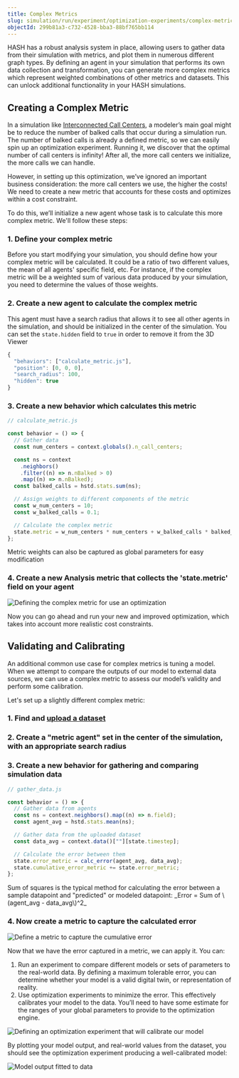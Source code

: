 ```yaml
---
title: Complex Metrics
slug: simulation/run/experiment/optimization-experiments/complex-metrics
objectId: 299b81a3-c732-4528-bba3-88bf765bb114
---
```


HASH has a robust analysis system in place, allowing users to gather data from their simulation with metrics, and plot them in numerous different graph types. By defining an agent in your simulation that performs its own data collection and transformation, you can generate more complex metrics which represent weighted combinations of other metrics and datasets. This can unlock additional functionality in your HASH simulations.

## Creating a Complex Metric

In a simulation like [Interconnected Call Centers](https://simulation.hash.ai/@hash/interconnected-call-center/3.1.0), a modeler’s main goal might be to reduce the number of balked calls that occur during a simulation run. The number of balked calls is already a defined metric, so we can easily spin up an optimization experiment. Running it, we discover that the optimal number of call centers is infinity! After all, the more call centers we initialize, the more calls we can handle.

However, in setting up this optimization, we’ve ignored an important business consideration: the more call centers we use, the higher the costs! We need to create a new metric that accounts for these costs and optimizes within a cost constraint.

To do this, we’ll initialize a new agent whose task is to calculate this more complex metric. We'll follow these steps:

### 1. Define your complex metric

Before you start modifying your simulation, you should define how your complex metric will be calculated. It could be a ratio of two different values, the mean of all agents' specific field, etc. For instance, if the complex metric will be a weighted sum of various data produced by your simulation, you need to determine the values of those weights.

### 2. Create a new agent to calculate the complex metric

This agent must have a search radius that allows it to see all other agents in the simulation, and should be initialized in the center of the simulation. You can set the `state.hidden` field to `true` in order to remove it from the 3D Viewer

```javascript
{
  "behaviors": ["calculate_metric.js"],
  "position": [0, 0, 0],
  "search_radius": 100,
  "hidden": true
}
```

### 3. Create a new behavior which calculates this metric

```javascript
// calculate_metric.js

const behavior = () => {
  // Gather data
  const num_centers = context.globals().n_call_centers;

  const ns = context
    .neighbors()
    .filter((n) => n.nBalked > 0)
    .map((n) => n.nBalked);
  const balked_calls = hstd.stats.sum(ns);

  // Assign weights to different components of the metric
  const w_num_centers = 10;
  const w_balked_calls = 0.1;

  // Calculate the complex metric
  state.metric = w_num_centers * num_centers + w_balked_calls * balked_calls;
};
```

<Hint style="info">
  Metric weights can also be captured as global parameters for easy modification
</Hint>

### 4. Create a new Analysis metric that collects the 'state.metric' field on your agent

![Defining the complex metric for use an optimization](https://cdn-us1.hash.ai/site/docs/image%20%2872%29.png)

Now you can go ahead and run your new and improved optimization, which takes into account more realistic cost constraints.

## Validating and Calibrating

An additional common use case for complex metrics is tuning a model. When we attempt to compare the outputs of our model to external data sources, we can use a complex metric to assess our model’s validity and perform some calibration.

Let's set up a slightly different complex metric:

### 1. Find and [upload a dataset](/docs/simulations/create/datasets/)

### 2. Create a "metric agent" set in the center of the simulation, with an appropriate search radius

### 3. Create a new behavior for gathering and comparing simulation data

```javascript
// gather_data.js

const behavior = () => {
  // Gather data from agents
  const ns = context.neighbors().map((n) => n.field);
  const agent_avg = hstd.stats.mean(ns);

  // Gather data from the uploaded dataset
  const data_avg = context.data()[""][state.timestep];

  // Calculate the error between them
  state.error_metric = calc_error(agent_avg, data_avg);
  state.cumulative_error_metric += state.error_metric;
};
```

<Hint style="info">
  Sum of squares is the typical method for calculating the error between a
  sample datapoint and "predicted" or modeled datapoint: _Error = Sum of
  \(agent_avg - data_avg\)^2_
</Hint>

### 4. Now create a metric to capture the calculated error

![Define a metric to capture the cumulative error](https://cdn-us1.hash.ai/site/docs/image%20%2873%29.png)

Now that we have the error captured in a metric, we can apply it. You can:

1. Run an experiment to compare different models or sets of parameters to the real-world data. By defining a maximum tolerable error, you can determine whether your model is a valid digital twin, or representation of reality.
1. Use optimization experiments to minimize the error. This effectively calibrates your model to the data. You’ll need to have some estimate for the ranges of your global parameters to provide to the optimization engine.

![Defining an optimization experiment that will calibrate our model](https://cdn-us1.hash.ai/site/docs/image%20%2871%29.png)

By plotting your model output, and real-world values from the dataset, you should see the optimization experiment producing a well-calibrated model:

![Model output fitted to data](https://cdn-us1.hash.ai/site/docs/image%20%2870%29.png)
